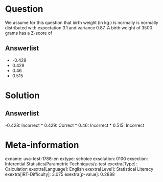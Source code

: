 Question
========

We assume for this question that birth weight (in kg.) is normally is normally distributed with expectation 3.1 and variance 0.87. A birth weight of 3500 grams has a Z-score of

Answerlist
----------

* -0.428
* 0.429
* 0.46
* 0.515

Solution
========

Answerlist
----------

-0.428: Incorrect
* 0.429: Correct
* 0.46: Incorrect
* 0.515: Incorrect

Meta-information
================
exname: uva-test-1788-en
extype: schoice
exsolution: 0100
exsection: Inferential Statistics/Parametric Techniques/z-test
exextra[Type]: Calculation
exextra[Language]: English
exextra[Level]: Statistical Literacy
exextra[IRT-Difficulty]: 3.075
exextra[p-value]: 0.2888
